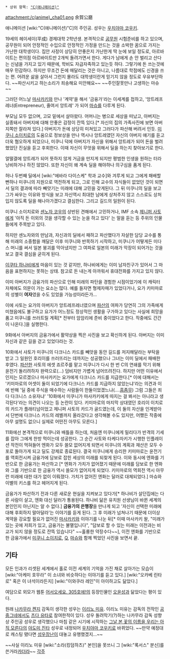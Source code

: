  * 상위 항목: [["C(애니메이션)"]]

attachment:/c(anime)_cha01.png
余賀公磨

애니메이션 [wiki:"C(애니메이션)"C]의 주인공. 성우는 [[우치야마 코우키]].

19세의 헤이세이(平成) 경제대학 2학년생. 본격적으로 [[공무원]] 시험준비를 하고 있으며, 공무원이 되어 안정적인 수입으로 안정적인 가정을 만드는 것을 소박한 꿈으로 가지는 가난한 대학생이다. 집안 사정이 상당히 안좋은지 가난한게 딱 눈에 보일 정도로, 아르바이트는 편의점 아르바이트만 2개씩 돌려가면서 한다. 게다가 남에게 손 안 벌리고 산다는 신념을 가지고 있기 때문에, 학비도 자급자족하고 있는듯 하다. 그렇기에 돈 쓰는것에 매우 민감하다. 하지만 무조건 돈에 매달리는 것은 아니고, 나름대로 학점에도 신경을 쓰는 편. 어려운 삶을 살아서 그런지 몰라도 대학생이란게 믿기지 않을 정도로 우유부단하다. ~~파산시키고 하는소리가 죄송해요 미안해요~~ ~~주인잘못만나 고생하는 마슈~~

그러던 어느날 [[마사카키]]와 만나 '계약'을 해서 '금융가'라는 이세계를 접하고, '앙트레프레너(Entrepreneur), 줄여서 앙트레' 가 되어 [[마슈]]를 다루게 된다. 

부모님 모두 없으며, 고모 밑에서 살아왔다. 어머니는 병으로 세상을 떠났고, 아버지는 실종돼서 아버지에 대해 안좋은 감정이 잔뜩 있다.[* 자신의 집의 가족사진에 보면 아버지쪽만 잘라져 있다.] 아버지가 돈에 상당히 미쳐있고 그러다가 파산해 버려서 인듯. [[미쿠니 소이치로]]의 도움으로 정보상을 만나 역시나 앙트레였던 자신의 아버지 얘기를 듣고 더욱 혐오하게 되었으나, 미쿠니 덕에 아버지가 자신을 위해서 앙트레가 되어 돈을 벌려 했었단 진실을 듣고 후회한다. 이때 자신이 무엇을 위해서 딜을 하는지 찾아보기로 한다.

얼떨결에 앙트레가 되어 뜻하지 않게 거금을 만지게 되지만 평범한 인생을 원하는 터라 낭비하거나 하진 않았다. 또한 자신이 왜 계속 딜을 해야하나 의구심을 품게 된다.

허나 두번째 딜에서 [wiki:"에바라 다이스케" 학과 교수]와 겨루게 되고 그에게 패배할 뻔하나 미쿠니의 지원으로 역전하게 되고, 그로 인해 교수의 자식들이 없었던 것이 되면서 딜의 결과에 따라 빼앗기는 미래에 대해 고민을 갖게된다. 그 뒤 미쿠니의 딜을 보고 그가 싸우는 이유와 방식을 보고 자신역시 최대한 남에게 상처주지 않고 스스로도 상처입지 않도록 딜을 해나아가겠다고 결심한다. 그리고 길드의 일원이 된다.

미쿠니 소이치로와 [[센노자 코우]]의 상반된 견해에서 고민하거나, IMF 소속 [[제니퍼 사토]]에게 '아직 돈 이외의 것을 생각할 수 있는 눈을 하고 있다' 는 말을 듣는 등 주위의 인물들에게 주목받고 있다.

하지만 센노자와의 만남과, 자신과의 딜에서 패하고 파산했다가 자살한 담당 교수를 통해 미래의 소중함을 깨달은 이후 미쿠니와 반목하기 시작하고, 미쿠니가 어떻게든 미다스 머니를 써서 일본 붕괴를 막아냈지만 그 여파로 일본의 미래가 막장이 되어가는 것을 보고 결국 결심을 굳히게 된다.

[[이쿠타 하나비]]에게 마음이 있는 것 같지만, 하나비에게는 이미 남자친구가 있어서 그 마음을 표현하지는 못하는 상태. 참고로 돈 내는게 아까워서 휴대전화를 가지고 있지 않다. 

이미 아버지가 금융가의 파산으로 인해 미래의 파탄을 경험한 시점이었기에 이 캐릭터 자체에도 의문이 가는 요소는 많다. 예를 들자면 형제자매가 있었다거나, 요가 키미마로의 성별이 '''여자'''였을 수도 있었을 가능성이라든가...

이에 사토는 요가의 아버지가 앙트레프레너였으며 [[파산]]의 여파가 당연히 그의 가족에게 미쳤음에도 불구하고 요가가 어느정도 정상적인 생활을 구가하고 있다는 사실에 희망을 품고 미쿠니를 쓰러트릴 계획[* 전부터 암암리에 준비 중이었다고 한다. 작중에도 간간이 나온다.]을 실행한다.

9화에서 아버지의 금융가에서 활약상을 찍은 사진을 보고 확신하게 된다. 아버지는 이미 자신과 같은 길을 걷고 있었다라는 것.

10화에서 샤토가 미쿠니의 다크니스 카드를 빼앗을 동안 길드를 저지해달라는 부탁을 받고 그 일원인 호리이를 쓰러뜨리는 데까지는 성공했으나 그녀는 이미 딜에서 패배한 후였다. [[파산]]한 사토의 에셋 죠르주를 맡고 미쿠니가 다시 한 번 C의 연쇄를 막기 위해 윤전기 돌리려하자 완력으로(...) 덤비지만 가볍게 넘어뜨려진다. 하지만 어떤 이유에서인지는 모르겠으나 마사카키는 요가에게 다크니스 카드를 지급한다.[* 이에 대해서는 '키미마로의 어셋이 둘이 되었기에 다크니스 카드를 지급하지 않았는냐'라는 의견과 이에 반해 '딜 중에 주식을 매수하는 사람들이 한둘이었겠느냐(....[[흠좀무]]) 그럼 그들은 죄다 다크니스 소유자냐' '10화에서 미쿠니가 마사카키에게 따지는 걸 봐서는 아니라고 생각된다'라는 의견이 나오는 등 논란이 있다. 키미마로의 마지막 상대였던 호리이 이치로의 카드가 플래티넘이었고 제니퍼 사토의 카드가 골드였는데, 이 둘의 자산을 인계받아서 단번에 다크니스 카드의 레벨까지 올라갔다고 생각해볼 수도 있지만, 어쨌든 작중에 아무 설명도 없으니 실제로 어떤진 아무도 모른다.]

11화에선 본격적으로 미쿠니와 배틀을 하는데, 처음엔 미쿠니에게 밀리다가 반격의 기세를 잡아 그에게 한방 먹이는데 성공한다. 그 순간 사토와 타케다자키가 시행한 인플레이션 작전이 먹혀들어 엔화가 모두 쓸모 없어지게 되면서 미쿠니의 계획과 재산은 모두 수포로 돌아가게 되고 딜도 강제로 종료된다. 결국 미쿠니에게 승리한 키미마로는 윤전기를 역회전시켜 금융가에 담보로 잡힌 세상의 미래를 되찾게 된다. 이와 동시에 엔화를 기반으로 한 금융가는 파산하고 [* 엔화가 가치가 없어졌기 때문에 미래를 담보로 한 엔화와 그를 기반으로 한 금융가 역시 쓸모가 없어지게 되었다. 키미마로의 역회전 역시 아무런 미래에 대한 대가 없이 이뤄졌다. 가치가 없어진 엔화는 달러로 대체되었다.] 마슈와 이별의 키스를 하고 헤어지게 된다.

금융가가 파산하기 전과 다른 새로운 현실을 지켜보고 있다가[* 하나비가 살던집에는 다른 사람이 살고, 엔화 대신 달러가 통용된다. 하나비 닮은 유치원 선생님이 바뀐 세계의 본인인지 아닌지는 알 수 없다.] '''금융가의 은행장'''을 만나게 되고 '자신이 선택한 미래에 대해 후회하지 말아달라'는 이야기를 듣게 된다. 그 후 미래가 넘쳐나기 때문에 더이상 계약을 강요할 필요가 없어진 [[마사카키]]와 이야기를 나눈 뒤[* 이때 마사카키 왈, "미래가 있는 곳에 저희가 있고, 금융가는 불멸입니다", "담보로 할 수 있는 미래는 이전과는 비교가 되지 않을 정도로 잔뜩 있습니다" ~~훌륭한 약장수다~~], 이전 엔화를 기반으로 한 금융가에서 [[미쿠니 소이치로]], [[Q]], [[마슈]]와 함께 찍었던 사진을 보면서 끝.

== 기타 ==
모든 인과가 리셋된 세계에서 홀로 이전 세계의 기억을 가진 채로 살아가는 모습이 [wiki:"아케미 호무라" 이 소녀와 비슷하다는 이야기를 듣고 있다.] [wiki:"오카베 린타로" 혹은 이 녀석이라든지] [wiki:"이와쿠라 레인"이 아이하고도 닮았다.]

여담으로 외모가 웹툰 [[어서오세요. 305호에!]]의 등장인물인 [[오윤성]]과 닮았다는 평이 있다.

원래 [[나카무라 켄지]] 감독이 생각한 성우는 [[이리노 미유]]. 이리노 미유는 감독의 전작인 [[공중그네]]에서도 [[츠다 유타]]로 참여한적이 있다. 성우 돌려막기(?)하는 나카무라 감독 성향상 주인공 성우로 생각했으나 마침 같은 시기에 시작하는 [[그날 본 꽃의 이름을 우리는 아직 모른다]]의 [[야도미 진타]] 성우로 내정되어 [[우치야마 코우키]]로 바뀌었다. ~~만약 예정대로 캐스팅 됐다면 [[성우장난]]이 대놓고 유행했겠지...~~

~~사실 이리노 미유 [wiki:"소라(킹덤하츠)" 본인]을 못쓰니 그 [wiki:"록서스" 분신]를 쓴거라[[카더라]]~~
[[각주]]
